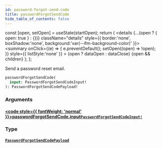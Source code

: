 ```yaml
---
id: password-forgot-send-code
title: passwordForgotSendCode
hide_table_of_contents: false
---
```







  const [open, setOpen] = useState(startOpen);
  return (
    <details {...(open ? { open: true } : {})} className="details" style={{ border:'none', boxShadow:'none', background:'var(--ifm-background-color)' }}>
      <summary
        onClick={(e) => {
          e.preventDefault();
          setOpen((open) => !open);
        }}
        style={{ listStyle:'none' }}
      >
      {open ? dataOpen : dataClose}
      </summary>
      {open && children}
    </details>
  );
};








Send a password reset email.


```graphql
passwordForgotSendCode(
  input: PasswordForgotSendCodeInput!
): PasswordForgotSendCodePayload!
```




### Arguments

#### [<code style={{ fontWeight: 'normal' }}>passwordForgotSendCode.<b>input</b></code>](#)<Bullet />[`PasswordForgotSendCodeInput!`](/gql-api/inputs/password-forgot-send-code-input) <Badge class="badge badge--secondary" text="non-null"/> <Badge class="badge badge--secondary" text="input"/> 
> 
> 
> 
> 

### Type

#### [`PasswordForgotSendCodePayload`](/gql-api/objects/password-forgot-send-code-payload) <Badge class="badge badge--secondary" text="object"/> 
> 
> 
> 
> 



